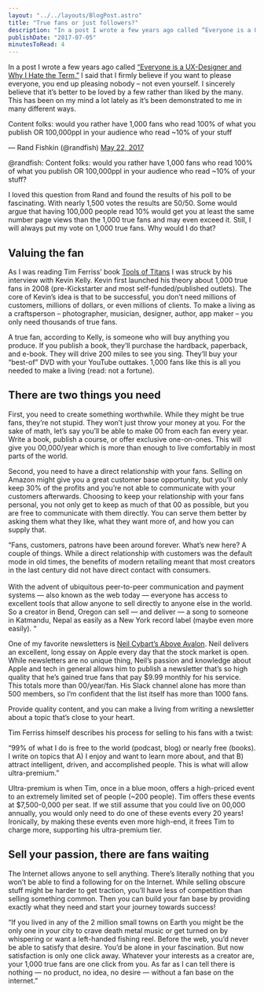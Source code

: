 ```yaml
---
layout: "../../layouts/BlogPost.astro"
title: "True fans or just followers?"
description: "In a post I wrote a few years ago called “Everyone is a UX-Designer and Why I Hate the Term,” I said that I firmly believe if you want to please everyone, you end up pleasing nobody – not even yourself. I sincerely believe that it’s better to be loved by a few rather than liked by the many. This has been on my mind a lot lately as it’s been demonstrated to me in many different ways.\n\n\n\n\n\n\nContent folks: would you rather have 1,000 fans who read 100% of what you publish OR 100,000ppl in your audi"
publishDate: "2017-07-05"
minutesToRead: 4
---
```


<p>In a post I wrote a few years ago called <a href="https://antonsten.com/ux-designer/?ref=antonsten.com">“Everyone is a UX-Designer and Why I Hate the Term,”</a> I said that I firmly believe if you want to please everyone, you end up pleasing nobody – not even yourself. I sincerely believe that it’s better to be loved by a few rather than liked by the many. This has been on my mind a lot lately as it’s been demonstrated to me in many different ways.</p>

<div class="blockquote">
<div><p dir="ltr" lang="en">
    Content folks: would you rather have 1,000 fans who read 100% of what you publish OR 100,000ppl in your audience who read ~10% of your stuff
  </p>
  <p>
    — Rand Fishkin (@randfish) <a href="https://twitter.com/randfish/status/866726978514243590?ref=antonsten.com">May 22, 2017</a>
  </p></div>
</div>

<p>@randfish: Content folks: would you rather have 1,000 fans who read 100% of what you publish OR 100,000ppl in your audience who read ~10% of your stuff?</p>
<p>I loved this question from Rand and found the results of his poll to be fascinating. With nearly 1,500 votes the results are 50/50. Some would argue that having 100,000 people read 10% would get you at least the same number page views than the 1,000 true fans and may even exceed it. Still, I will always put my vote on 1,000 true fans. Why would I do that?</p>
<h2 id="valuing-the-fan">Valuing the fan</h2>
<p>As I was reading Tim Ferriss’ book <a href="https://toolsoftitans.com/?ref=antonsten.com" target="_blank" rel="noopener">Tools of Titans</a> I was struck by his interview with Kevin Kelly. Kevin first launched his theory about 1,000 true fans in 2008 (pre-Kickstarter and most self-funded/published outlets). The core of Kevin’s idea is that to be successful, you don’t need millions of customers, millions of dollars, or even millions of clients. To make a living as a craftsperson – photographer, musician, designer, author, app maker – you only need thousands of true fans.</p>
<p>A true fan, according to Kelly, is someone who will buy anything you produce. If you publish a book, they’ll purchase the hardback, paperback, and e-book. They will drive 200 miles to see you sing. They’ll buy your “best-of” DVD with your YouTube outtakes. 1,000 fans like this is all you needed to make a living (read: not a fortune).</p>
<h2 id="there-are-two-things-you-need">There are two things you need</h2>
<p>First, you need to create something worthwhile. While they might be true fans, they’re not stupid. They won’t just throw your money at you. For the sake of math, let’s say you’ll be able to make 00 from each fan every year. Write a book, publish a course, or offer exclusive one-on-ones. This will give you 00,000/year which is more than enough to live comfortably in most parts of the world.</p>
<p>Second, you need to have a direct relationship with your fans. Selling on Amazon might give you a great customer base opportunity, but you’ll only keep 30% of the profits and you’re not able to communicate with your customers afterwards. Choosing to keep your relationship with your fans personal, you not only get to keep as much of that 00 as possible, but you are free to communicate with them directly. You can serve them better by asking them what they like, what they want more of, and how you can supply that.</p>

<div class="blockquote">
<div><p>“Fans, customers, patrons have been around forever. What’s new here? A couple of things. While a direct relationship with customers was the default mode in old times, the benefits of modern retailing meant that most creators in the last century did not have direct contact with consumers. <br><br>With the advent of ubiquitous peer-to-peer communication and payment systems — also known as the web today — everyone has access to excellent tools that allow anyone to sell directly to anyone else in the world. So a creator in Bend, Oregon can sell — and deliver — a song to someone in Katmandu, Nepal as easily as a New York record label (maybe even more easily). “</p></div>
</div>

<p>One of my favorite newsletters is <a href="https://www.aboveavalon.com/?ref=antonsten.com" target="_blank" rel="noopener">Neil Cybart’s Above Avalon</a>. Neil delivers an excellent, long essay on Apple every day that the stock market is open. While newsletters are no unique thing, Neil’s passion and knowledge about Apple and tech in general allows him to publish a newsletter that’s so high quality that he’s gained true fans that pay $9.99 monthly for his service. This totals more than 00/year/fan. His Slack channel alone has more than 500 members, so I’m confident that the list itself has more than 1000 fans.</p>
<p>Provide quality content, and you can make a living from writing a newsletter about a topic that’s close to your heart.</p>
<p>Tim Ferriss himself describes his process for selling to his fans with a twist:</p>
<p>“99% of what I do is free to the world (podcast, blog) or nearly free (books). I write on topics that A) I enjoy and want to learn more about, and that B) attract intelligent, driven, and accomplished people. This is what will allow ultra-premium.”</p>
<p>Ultra-premium is when Tim, once in a blue moon, offers a high-priced event to an extremely limited set of people (~200 people). Tim offers these events at $7,500-0,000 per seat. If we still assume that you could live on 00,000 annually, you would only need to do one of these events every 20 years! Ironically, by making these events even more high-end, it frees Tim to charge more, supporting his ultra-premium tier.</p>
<h2 id="sell-your-passion-there-are-fans-waiting">Sell your passion, there are fans waiting</h2>
<p>The Internet allows anyone to sell anything. There’s literally nothing that you won’t be able to find a following for on the Internet. While selling obscure stuff might be harder to get traction, you’ll have less of competition than selling something common. Then you can build your fan base by providing exactly what they need and start your journey towards success!</p>

<div class="blockquote">
<div><p>“If you lived in any of the 2 million small towns on Earth you might be the only one in your city to crave death metal music or get turned on by whispering or want a left-handed fishing reel. Before the web, you’d never be able to satisfy that desire. You’d be alone in your fascination. But now satisfaction is only one click away. Whatever your interests as a creator are, your 1,000 true fans are one click from you. As far as I can tell there is nothing — no product, no idea, no desire — without a fan base on the internet.”</p></div>
</div>